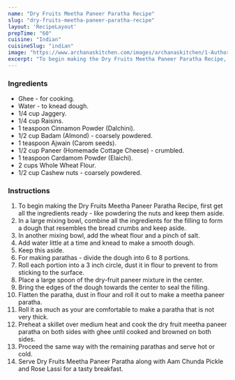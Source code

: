 ---
name: "Dry Fruits Meetha Paneer Paratha Recipe"
slug: "dry-fruits-meetha-paneer-paratha-recipe"
layout: 'RecipeLayout'
prepTime: "60"
cuisine: "Indian"
cuisineSlug: "indian"
image: "https://www.archanaskitchen.com/images/archanaskitchen/1-Author/Meenakshi_Kapur/dry-fruits-meetha-poori-recipe.jpg"
excerpt: "To begin making the Dry Fruits Meetha Paneer Paratha Recipe, first get all the ingredients ready - like powdering the nuts and keep them aside"
---

### Ingredients

- Ghee - for cooking.
- Water - to knead dough.
- 1/4 cup Jaggery.
- 1/4 cup Raisins.
- 1 teaspoon Cinnamon Powder (Dalchini).
- 1/2 cup Badam (Almond) - coarsely powdered.
- 1 teaspoon Ajwain (Carom seeds).
- 1/2 cup Paneer (Homemade Cottage Cheese) - crumbled.
- 1 teaspoon Cardamom Powder (Elaichi).
- 2 cups Whole Wheat Flour.
- 1/2 cup Cashew nuts - coarsely powdered.

### Instructions

1. To begin making the Dry Fruits Meetha Paneer Paratha Recipe, first get all the ingredients ready - like powdering the nuts and keep them aside.
1. In a large mixing bowl, combine all the ingredients for the filling to form a dough that resembles the bread crumbs and keep aside.
1. In another mixing bowl, add the wheat flour and a pinch of salt.
1. Add water little at a time and knead to make a smooth dough.
1. Keep this aside.
1. For making parathas - divide the dough into 6 to 8 portions.
1. Roll each portion into a 3 inch circle, dust it in flour to prevent to from sticking to the surface.
1. Place a large spoon of the dry-fruit paneer mixture in the center.
1. Bring the edges of the dough towards the center to seal the filling.
1. Flatten the paratha, dust in flour and roll it out to make a meetha paneer paratha.
1. Roll it as much as your are comfortable to make a paratha that is not very thick.
1. Preheat a skillet over medium heat and cook the dry fruit meetha paneer paratha on both sides with ghee until cooked and browned on both sides.
1. Proceed the same way with the remaining parathas and serve hot or cold.
1. Serve Dry Fruits Meetha Paneer Paratha along with Aam Chunda Pickle and  Rose Lassi for a tasty breakfast.
